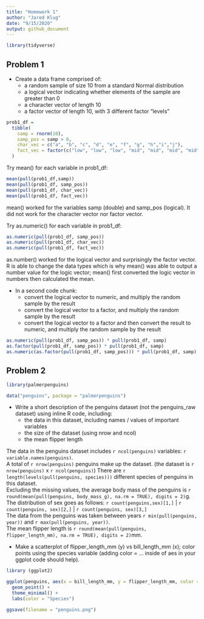```yaml
---
title: "Homework 1"
author: "Jared Klug"
date: "9/15/2020"
output: github_document
---
```

```r

library(tidyverse)

```

## Problem 1
* Create a data frame comprised of:
  + a random sample of size 10 from a standard Normal distribution
  + a logical vector indicating whether elements of the sample are greater than 0
  + a character vector of length 10
  + a factor vector of length 10, with 3 different factor “levels”
  
```r

prob1_df = 
  tibble(
    samp = rnorm(10),
    samp_pos = samp > 0,
    char_vec = c("a", "b", "c", "d", "e", "f", "g", "h","i","j"),
    fact_vec = factor(c("low", "low", "low", "mid", "mid", "mid", "mid", "high", "high", "high"))
  )

```

Try mean() for each variable in prob1_df:

```r

mean(pull(prob1_df,samp))
mean(pull(prob1_df, samp_pos))
mean(pull(prob1_df, char_vec))
mean(pull(prob1_df, fact_vec))

```

mean() worked for the variables samp (double) and samp_pos (logical). It did not work for the character vector nor factor vector.  

Try as.numeric() for each variable in prob1_df:

```r

as.numeric(pull(prob1_df, samp_pos))
as.numeric(pull(prob1_df, char_vec))
as.numeric(pull(prob1_df, fact_vec))

```

as.number() worked for the logical vector and surprisingly the factor vector. R is able to change the data types which is why mean() was able to output a number value for the logic vector; mean() first converted the logic vector in numbers then calculated the mean. 

* In a second code chunk:
    + convert the logical vector to numeric, and multiply the random sample by the result
    + convert the logical vector to a factor, and multiply the random sample by the result
    + convert the logical vector to a factor and then convert the result to numeric, and multiply the random sample by the result
    
```r

as.numeric(pull(prob1_df, samp_pos)) * pull(prob1_df, samp)
as.factor(pull(prob1_df, samp_pos)) * pull(prob1_df, samp)
as.numeric(as.factor(pull(prob1_df, samp_pos))) * pull(prob1_df, samp)

```

## Problem 2 

```r

library(palmerpenguins)

data("penguins", package = "palmerpenguins")

```

* Write a short description of the penguins dataset (not the penguins_raw dataset) using inline R code, including:
  + the data in this dataset, including names / values of important variables
  + the size of the dataset (using nrow and ncol)
  + the mean flipper length  
  
The data in the penguins dataset includes `r ncol(penguins)` variables:
`r variable.names(penguins)`.  
A total of `r nrow(penguins)` penguins make up the dataset. (the dataset is `r nrow(penguins)` x `r ncol(penguins)`)
There are `r length(levels(pull(penguins, species)))` different species of penguins in this dataset.  
Excluding the missing values, the average body mass of the penguins is `r round(mean(pull(penguins, body_mass_g), na.rm = TRUE), digits = 2)`g.  
The distribution of sex goes as follows: `r count(penguins,sex)[1,]` | `r count(penguins, sex)[2,]` | `r count(penguins, sex)[3,]`  
The data from the penguins was taken between years `r min(pull(penguins, year))` and `r max(pull(penguins, year))`.  
The mean flipper length is `r round(mean(pull(penguins, flipper_length_mm), na.rm = TRUE), digits = 2)`mm.  

* Make a scatterplot of flipper_length_mm (y) vs bill_length_mm (x); color points using the species variable (adding color = ... inside of aes in your ggplot code should help).

```r

library (ggplot2)

```

```r

ggplot(penguins, aes(x = bill_length_mm, y = flipper_length_mm, color = factor(species))) + 
  geom_point() + 
  theme_minimal() +
  labs(color = "Species")

ggsave(filename = "penguins.png")
```


